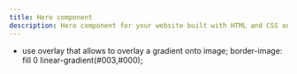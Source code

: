 ```yaml
---
title: Hero component
description: Hero component for your website built with HTML and CSS only.
---
```


- use overlay that allows to overlay a gradient onto image; border-image: fill 0 linear-gradient(#003,#000);